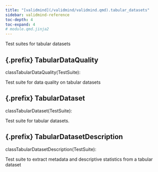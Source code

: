 ```yaml
---
title: "[validmind](/validmind/validmind.qmd).tabular_datasets"
sidebar: validmind-reference
toc-depth: 4
toc-expand: 4
# module.qmd.jinja2
---
```


<!-- docstring.jinja2 -->

Test suites for tabular datasets

<!-- class.qmd.jinja2 -->

## {.prefix} TabularDataQuality

<!-- signatures.jinja2 -->

::: {.signature}

<span class="kw">class</span><span class="name">TabularDataQuality</span>(<span class="base">TestSuite</span>):

:::

<!-- docstring.jinja2 -->

Test suite for data quality on tabular datasets

<!-- class.qmd.jinja2 -->

## {.prefix} TabularDataset

<!-- signatures.jinja2 -->

::: {.signature}

<span class="kw">class</span><span class="name">TabularDataset</span>(<span class="base">TestSuite</span>):

:::

<!-- docstring.jinja2 -->

Test suite for tabular datasets.

<!-- class.qmd.jinja2 -->

## {.prefix} TabularDatasetDescription

<!-- signatures.jinja2 -->

::: {.signature}

<span class="kw">class</span><span class="name">TabularDatasetDescription</span>(<span class="base">TestSuite</span>):

:::

<!-- docstring.jinja2 -->

Test suite to extract metadata and descriptive statistics from a tabular dataset
